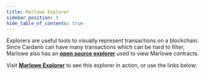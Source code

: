 ```yaml
---
title: Marlowe Explorer
sidebar_position: 5
hide_table_of_contents: true
---
```


Explorers are useful tools to visually represent transactions on a blockchain. Since Cardano can have many transactions which can be hard to filter, Marlowe also has an **[open source explorer](https://github.com/input-output-hk/marlowe-explorer)** used to view Marlowe contracts. 

Visit **[Marlowe Explorer](https://marlowescan.com/)** to see this explorer in action, or use the links below: 


<Explorer />